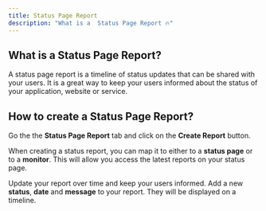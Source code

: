 ```yaml
---
title: Status Page Report
description: "What is a  Status Page Report 🔥"
---
```

## What is a Status Page Report?

A status page report is a timeline of status updates that can be shared with your users. It is a great way to keep your users informed about the status of your application, website or service.

## How to create a Status Page Report?

Go the the **Status Page Report** tab and click on the **Create Report** button.

When creating a status report, you can map it to either to a **status page** or
to a **monitor**. This will allow you access the latest reports on your status
page.

Update your report over time and keep your users informed. Add a new **status**,
**date** and **message** to your report. They will be displayed on a timeline.
